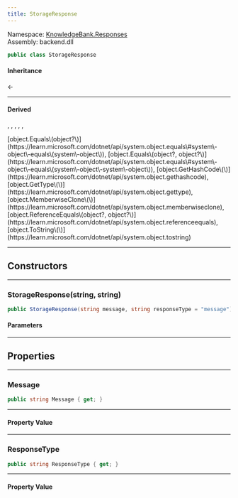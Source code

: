 ```yaml
---
title: StorageResponse
---
```



Namespace: <a href='../Responses'>KnowledgeBank.Responses</a>  
Assembly: backend.dll  

```csharp
public class StorageResponse
```

#### Inheritance

<a href='https://learn.microsoft.com/dotnet/api/system.object' target='_blank' className="no-underline text-inherit hover:text-inherit inline"><CSharpType type='object' /></a> ← <a href='' target='_self' className="no-underline text-inherit hover:text-inherit inline"><CSharpType type='StorageResponse' /></a>

---
#### Derived

<a href='ContainerResponse' target='_self' className="no-underline text-inherit hover:text-inherit inline"><CSharpType type='ContainerResponse' /></a>, 
<a href='ExistsResponse' target='_self' className="no-underline text-inherit hover:text-inherit inline"><CSharpType type='ExistsResponse' /></a>, 
<a href='FileResponse' target='_self' className="no-underline text-inherit hover:text-inherit inline"><CSharpType type='FileResponse' /></a>, 
<a href='FileUploadResult' target='_self' className="no-underline text-inherit hover:text-inherit inline"><CSharpType type='FileUploadResult' /></a>, 
<a href='PageResponse' target='_self' className="no-underline text-inherit hover:text-inherit inline"><CSharpType type='PageResponse' /></a>, 
<a href='ResourceInfoResponse' target='_self' className="no-underline text-inherit hover:text-inherit inline"><CSharpType type='ResourceInfoResponse' /></a>



<CollapsibleInherited title='Show Inherited Members (7)'>
[object.Equals\(object?\)](https://learn.microsoft.com/dotnet/api/system.object.equals\#system\-object\-equals\(system\-object\)), 
[object.Equals\(object?, object?\)](https://learn.microsoft.com/dotnet/api/system.object.equals\#system\-object\-equals\(system\-object\-system\-object\)), 
[object.GetHashCode\(\)](https://learn.microsoft.com/dotnet/api/system.object.gethashcode), 
[object.GetType\(\)](https://learn.microsoft.com/dotnet/api/system.object.gettype), 
[object.MemberwiseClone\(\)](https://learn.microsoft.com/dotnet/api/system.object.memberwiseclone), 
[object.ReferenceEquals\(object?, object?\)](https://learn.microsoft.com/dotnet/api/system.object.referenceequals), 
[object.ToString\(\)](https://learn.microsoft.com/dotnet/api/system.object.tostring)
</CollapsibleInherited>

---
## Constructors

---
###  StorageResponse\(string, string\)

```csharp
public StorageResponse(string message, string responseType = "message")
```

<h4 className='mb-0 ml-1'>Parameters</h4>
<TypeTable types={[{"name":"message","type":"string","links":["https://learn.microsoft.com/dotnet/api/system.string"],"description":""},{"name":"responseType","type":"string","links":["https://learn.microsoft.com/dotnet/api/system.string"],"description":""}]} />

---
## Properties

---
###  Message

```csharp
public string Message { get; }
```

---
#### Property Value

 <a href='https://learn.microsoft.com/dotnet/api/system.string' target='_blank' className="no-underline text-inherit hover:text-inherit inline"><CSharpType type='string' /></a>

---
###  ResponseType

```csharp
public string ResponseType { get; }
```

---
#### Property Value

 <a href='https://learn.microsoft.com/dotnet/api/system.string' target='_blank' className="no-underline text-inherit hover:text-inherit inline"><CSharpType type='string' /></a>

